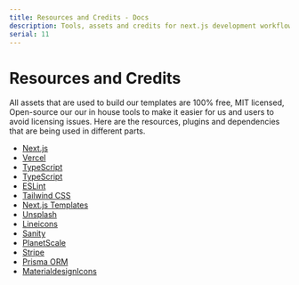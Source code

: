 ```yaml
---
title: Resources and Credits - Docs
description: Tools, assets and credits for next.js development workflow
serial: 11
---
```


# Resources and Credits

All assets that are used to build our templates are 100% free, MIT licensed, Open-source our our in house tools to make it easier for us and users to avoid licensing issues. Here are the resources, plugins and dependencies that are being used in different parts.

 - [Next.js](https://nextjs.org/) <br />
 - [Vercel](https://vercel.com/) <br />
 - [TypeScript](https://react.dev) <br />
 - [TypeScript](https://www.typescriptlang.org/) <br />
 - [ESLint](https://eslint.org/) <br />
 - [Tailwind CSS](https://tailwindcss.com/) <br />
 - [Next.js Templates](http://nextjstemplates.com/templates) <br />
 - [Unsplash](https://unsplash.com/) <br />
 - [Lineicons](https://lineicons.com/) <br />
 - [Sanity](https://sanity.com/) <br />
 - [PlanetScale](https://planetscale.com/) <br />
 - [Stripe](https://stripe.com/) <br />
 - [Prisma ORM](https://www.prisma.io/) <br />
 - [MaterialdesignIcons](https://materialdesignicons.com/) <br /> <br />